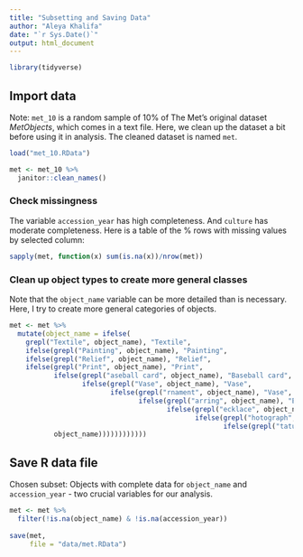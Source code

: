 ```yaml
---
title: "Subsetting and Saving Data"
author: "Aleya Khalifa"
date: "`r Sys.Date()`"
output: html_document
---
```


```r
library(tidyverse)
```

## Import data

Note: `met_10` is a random sample of 10% of The Met's original dataset _MetObjects_, which comes in a text file. Here, we clean up the dataset a bit before using it in analysis. The cleaned dataset is named `met`.

```r
load("met_10.RData")

met <- met_10 %>%  
  janitor::clean_names()
```


### Check missingness

The variable `accession_year` has high completeness. And `culture` has moderate completeness. Here is a table of the % rows with missing values by selected column:

```r
sapply(met, function(x) sum(is.na(x))/nrow(met))
```


### Clean up object types to create more general classes

Note that the `object_name` variable can be more detailed than is necessary. Here, I try to create more general categories of objects.

```r
met <- met %>%
  mutate(object_name = ifelse(
    grepl("Textile", object_name), "Textile",
    ifelse(grepl("Painting", object_name), "Painting",
    ifelse(grepl("Relief", object_name), "Relief",
    ifelse(grepl("Print", object_name), "Print", 
           ifelse(grepl("aseball card", object_name), "Baseball card", 
                  ifelse(grepl("Vase", object_name), "Vase", 
                         ifelse(grepl("rnament", object_name), "Vase", 
                                ifelse(grepl("arring", object_name), "Earring", 
                                       ifelse(grepl("ecklace", object_name), "Necklace", 
                                              ifelse(grepl("hotograph", object_name), "Photograph", 
                                                     ifelse(grepl("tatue", object_name), "Statue", 
           object_name))))))))))))
```


## Save R data file

Chosen subset: Objects with complete data for `object_name` and `accession_year` - two crucial variables for our analysis.

```r
met <- met %>%
  filter(!is.na(object_name) & !is.na(accession_year)) 
  
save(met, 
     file = "data/met.RData")
```
